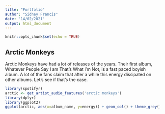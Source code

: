 ```yaml
---
title: "Portfolio"
author: "Sidney Francis"
date: "14/02/2021"
output: html_document
---
```

```r
knitr::opts_chunk$set(echo = TRUE)
```


## Arctic Monkeys

Arctic Monkeys have had a lot of releases of the years. Their first album, Whatever People Say I am That's What I'm Not, is a fast paced boyish album. A lot of the fans claim that after a while this energy dissipated on other albums. Let's see if that's the case.

```r
library(spotifyr)
arctic <- get_artist_audio_features('arctic monkeys')
library(dplyr)
library(ggplot2)
ggplot(arctic, aes(x=album_name, y=energy)) + geom_col() + theme_grey() + ggtitle("Energy of Arctic Monkey's Albums")
```



